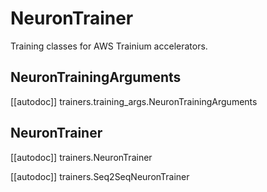 <!---
Copyright 2023 The HuggingFace Team. All rights reserved.

Licensed under the Apache License, Version 2.0 (the "License");
you may not use this file except in compliance with the License.
You may obtain a copy of the License at

    http://www.apache.org/licenses/LICENSE-2.0

Unless required by applicable law or agreed to in writing, software
distributed under the License is distributed on an "AS IS" BASIS,
WITHOUT WARRANTIES OR CONDITIONS OF ANY KIND, either express or implied.
See the License for the specific language governing permissions and
limitations under the License.
-->

# NeuronTrainer

Training classes for AWS Trainium accelerators.

## NeuronTrainingArguments

[[autodoc]] trainers.training_args.NeuronTrainingArguments

## NeuronTrainer

[[autodoc]] trainers.NeuronTrainer

[[autodoc]] trainers.Seq2SeqNeuronTrainer
